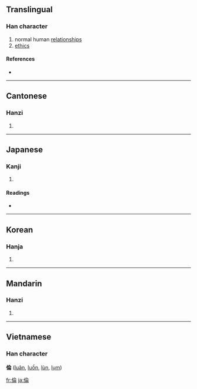 {{see|伦|倫}}
==Translingual==

===Han character===
{{Han char|rn=9|rad=人|as=08|sn=10|four=2822<sub>7</sub>|canj=人人一月 (OOMB)}}

# normal human [[relationships]]
# [[ethics]]

====References====
* {{Han ref|kx=0109.030|dkj=00793|dj=0232.010|hdz=10181.010|uh=502B|ud=20523|bh=ADDB|bd=44507}}

----

==Cantonese==

===Hanzi===
{{yue-hanzi|jyut=|y=[[leun4]]}}

# {{defn|Cantonese}}

----

==Japanese==

===Kanji===
{{ja-kanji|grade=c|rs=人08}}

# {{defn|Japanese}}

====Readings====
* {{ja-readings|on=[[りん]] (rin)|kun=[[たぐい]] (tagui), [[ついで]] (tsuide), [[みち]] (michi)}}

----

==Korean==

===Hanja===
{{ko-hanja|hangeul=륜|rv=ryun|mr=ryun}}

# {{defn|Korean}}

----

==Mandarin==

===Hanzi===
{{cmn-hanzi|sim=伦|pin=[[lún]] ([[lun2]]), [[wō]] ([[wo1]]), [[wǒ]] ([[wo3]])|wg=[[lun2|lun<sup>2</sup>]], [[wo1|wo<sup>1</sup>]], [[wo3|wo<sup>3</sup>]]}}

# {{defn|Mandarin}}

----

==Vietnamese==
===Han character===
'''倫''' ([[luân]], [[luồn]], [[lùn]], [[lụm]])

[[fr:倫]]
[[ja:倫]]